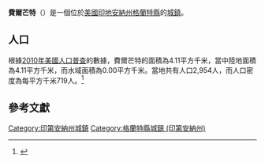 {{noteTA
|G1=USState
|G2=地名
|G3=Unit
}}
{{Infobox settlement
|name            = 費爾芒特
|native_name = Fairmount
|settlement_type          = [[鎮|城鎮]]
|image_skyline            = Fairmount, Indiana.jpg
|imagesize                = 250px
|image_map                = Grant County Indiana Incorporated and Unincorporated areas Fairmount Highlighted 1822432.svg
|mapsize                  = 250px
|subdivision_type         = [[世界政區索引|國家]]
|subdivision_type1        = [[美国州份|州份]]
|subdivision_type2        = [[印地安納州行政區劃|縣]]
|subdivision_name         = [[美国|美国]]
|subdivision_name1        = [[印地安納州|印地安納州]]
|subdivision_name2        = [[格蘭特縣_(印地安納州)|格蘭特縣]]
|elevation_ft             = 863
|elevation_m              = 263
|timezone                 = [[北美东部时区|EST]]
|area_total_km2           = 4.11
|area_land_km2            = 4.11
|area_water_km2           = 0.00
|area_total_sq_mi         = 
|area_land_sq_mi          = 
|area_water_sq_mi         = 
|population_as_of         = [[2010年美國人口普查|2010]]
|population_footnotes     = 
|population_total         = 2954
|population_density_km2   = auto
|population_density_sq_mi = auto
|utc_offset               = -5
|coordinates              = {{coord|40|25|04|N|85|38|56|W|display=inline,title}}
| coor_pinpoint           = 
| coordinates_footnotes   = 
|timezone_DST             = EDT
|utc_offset_DST           = -4
|postal_code_type         = [[美國郵區編號|郵區編號]]
|postal_code              = 46928
|area_code                = [[北美電話區號765|765]]
|blank_name = [[地名信息系统|GNIS ID]]
|blank_info = 434304<ref name="GNIS">{{cite gnis|434304|Fairmount}}</ref>
}}
'''費爾芒特'''（{{lang-en|Fairmount}}）是一個位於[[美國|美國]][[印地安納州|印地安納州]][[格蘭特縣_(印地安納州)|格蘭特縣]]的[[鎮|城鎮]]。

== 人口 ==
根據[[2010年美國人口普查|2010年美國人口普查]]的數據，費爾芒特的面積為4.11平方千米，當中陸地面積為4.11平方千米，而水域面積為0.00平方千米。當地共有人口2,954人，而人口密度為每平方千米719人。<ref name="GR8">{{cite web|url=http://factfinder2.census.gov|publisher=[[美国人口调查局|美国人口调查局]]|accessdate=2011-05-14|title=American FactFinder|archive-date=2013-09-11|archive-url=https://web.archive.org/web/20130911234518/http://factfinder2.census.gov/|dead-url=no}}</ref>

== 參考文獻 ==
{{reflist}}

{{格蘭特縣 (印地安納州)}}
{{Authority control}}

{{DEFAULTSORT:Fairmount, Indiana}}
[[Category:印第安納州城鎮|Category:印第安納州城鎮]]
[[Category:格蘭特縣城鎮_(印第安納州)|Category:格蘭特縣城鎮 (印第安納州)]]

{{Indiana-geo-stub}}